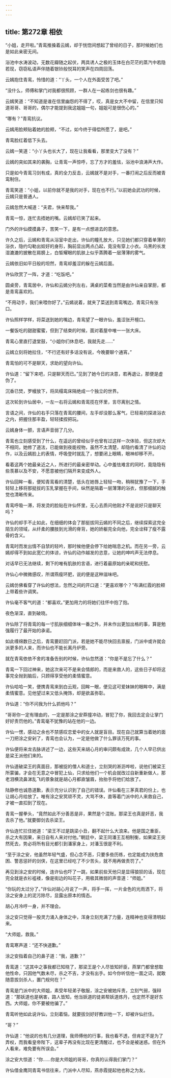 ```yaml
---
---
---
```

title: 第272章 相依
---





“小姐，走开啦。”青鸾推搡着云嫣，却于恍惚间想起了曾经的日子，那时候她们也是如此亲密无间。

浴池中水涛波动，无数花瓣随之起伏，两具诱人之极的玉体在白茫茫的蒸汽中若隐若现，窃窃私语声伴随着银铃般悦耳的笑声在四周回荡。

云嫣抱住青鸾，怜惜的道：“丫头，一个人在外面受苦了吧。”

“没什么，师傅和掌门对我都很照顾，一群人在一起练剑也很有趣。”

云嫣笑道：“不知道是谁在信里幽怨的不得了，哎，真是女大不中留，在信里只知道哥哥、哥哥的，偶尔才能提到我这姐姐一句，姐姐可是很伤心的。”

“哪有？”青鸾抗议。

云嫣用脸颊贴着她的脸颊，“不过，如今终于得偿所愿了，是吧。”

青鸾脸红着低下头去。

云嫣一笑道：“小丫头也长大了，现在让我看看，那里变大了没有？”

云嫣的突如其来的袭胸，让青鸾一声惊呼，忘了方才的羞怯，浴池中浪涛声大作。

只是如今青鸾习剑有成，真的全力反击，云嫣就不是对手，一番打闹之后反而被青鸾制住。

青鸾笑道：“小姐，以前你就不是我的对手，现在也不行。”以前她会武功的时候，云嫣只是普通人。

云嫣忽然大喊道：“夫君，快来帮我。”

青鸾一惊，连忙去捂她的嘴。云嫣却已笑了起来。

门外的许仙摸摸鼻子，苦笑一下，是有一点想进去的意思。

许久之后，云嫣和青鸾从浴室中走出，许仙的瞳孔放大，只见她们都只穿着单薄的浴衣，隐约勾勒出姣好的身形，胸前显出两点凸起，竟没有穿上小衣。乌黑的长发湿漉漉的披散在肩膀上，白皙耀眼的肌肤上似乎蒸腾着一层薄薄的雾气。

云嫣依旧如平日般的坦然，青鸾却羞涩的躲在云嫣后面。

许仙欣赏了一阵，才道：“吃饭吧。”

圆桌旁，青鸾居中，许仙和云嫣分列左右，满桌的菜肴当然是由许仙亲自掌厨，都是青鸾喜欢的。

“不用动手，我们来喂你好了。”云嫣说着，就夹了菜送到青鸾嘴边，青鸾只有张口。

许仙照样学样，将菜送到她的嘴边，青鸾望了一眼许仙，羞涩张开檀口。

一餐饭吃的甜甜蜜蜜，但到了结束的时候，面对着屋中唯一一张大床。

青鸾心里直打退堂鼓，“小姐你们休息吧，我就先走……”

云嫣立刻将她拉住，“不行还有好多话没有说，今晚要聊个通宵。”

青鸾怕的可不是聊天，求助的望向许仙。

许仙道：“留下来吧，只是聊天而已。”见到了她今日的决意，若再退让，那便是虚伪了。

沉香已焚，罗幔放下，将凤榻鸾床隔绝成一个独立的世界。

这次轮到许仙居中，一左一右将云嫣和青鸾揽在怀里，言尽离别之情。

言语之间，许仙的右手只落在青鸾的腰间，左手却没那么客气，已轻易的探进浴衣之内，把握住那丰盈，轻轻揉捏把玩。

云嫣身体一颤，言语声音弱了几分。

青鸾也立刻感受到了什么，在遥远的曾经似乎也曾有过这样一次体验，但这次却大不相同，她修了道法，已能做到夜能视物，虽然不太清楚，却隐约看清了许仙的动作，以及云嫣脸上的表情，呼吸登时就乱了，想要闭上眼睛，眼神却移不开。

看着这两个她最亲近之人，所进行的最亲密举动。心中羞怯难言的同时，竟隐隐有些羡慕以及不安，不愿意被他们隔开来变成外人。

许仙回眸一看，便知青鸾看的清楚，低头在她唇上轻轻一吻，稍稍犹豫了一下，手轻轻上移将那挺拔的玉乳掌握在手间，纵然是隔着一层薄薄的浴衣，但那细腻的触觉也清晰传来。

青鸾呼吸一滞，将发烫的脸贴在许仙怀里，无心去质问他刚才不是说好只是聊天吗？

许仙的却手不止如此，在细细的体会了那挺拔同云嫣的不同之后，继续探索这完全陌生的领域，从纤柔的腰肢到光滑的脊背，她的娇躯完全向他，完全诠释了瘦不露骨的含义。

青鸾时而发出情不自禁的轻吟，那时候他便会停下给她喘息之机。而在另一旁，云嫣却得不到如此宽仁的体谅，许仙的动作越发的恣意，让她的呻吟声无法停息。

对话早已无法继续，剩下的唯有肌肤的言语，进行着最原始的亲昵和抚慰。

许仙心中微微感叹，所谓燕瘦环肥，说的便是这种滋味吧。

云嫣仿佛看穿了许仙的想法，忽然之间的开口道：“更喜欢哪个？”布满红霞的脸颊上带着些许调笑。

许仙毫不客气的道：“都喜欢。”更加用力的将她们往怀中抱了抱。

夜色渐深，直到破晓。

许仙除了将青鸾的每一寸肌肤细细体味一番之外，并未作出更加出格的事，算是勉强履行了最开始的承诺。

如此缠绵数日之后，青鸾要赶回门派，若是她不能尽快回去禀报，门派中或许就会派更多的人来，而许仙也不能长离丹炉旁。

就在青鸾依依不舍的准备告别的时候，许仙忽然道：“你是不是忘了什么？”

青鸾一下回过神来，她这次来可不是来会情郎的，而是来救人的，这些日子却将这事完全抛到脑后，只顾得享受他的柔情蜜意。

许仙哈哈一笑，便携青鸾来到白云观，回眸一眼，便见这可爱妹妹的眼眸中，满是柔情蜜意。见他望过来又低头掩饰，却是欲盖弥彰。

许仙道：“你不问我为什么抓他吗？”

“哥哥你一定有理由的，一定是那涂之安莽撞冲动，冒犯了你，我回去定会让掌门好好责罚他的。”青鸾毫不犹豫的站在他的一边。

许仙一愣，感动之余也不禁感叹恋爱中的女人就是盲目。现在自己就算当着她的面一刀把涂之安剁了，青鸾也会认为，一定是他做了什么罪该万死的事。

许仙便将来龙去脉讲述了一边，这些天来胡心月的审问颇有成效，几个人早已供出是梁王派他们来的。

许仙道破梁王的真面目，那被捉的僧人和道士，立刻哭的淅沥哗啦，说他们被梁王所蒙骗，才会在无意之中冒犯上仙，只求给他们一个机会就改过自新重新做人，那老泪横流鼻涕乱飞的景象就是胡心月都直皱眉，抬抬手将他们给放了。

陆静修也诚恳道歉，表示充分认识到了自己的错误。许仙看在三茅真君的份上，也让胡心月给放了。唯有涂之安冥顽不灵，大骂不休，直等着门派中的人来救自己，才被一直扣到了现在。

青鸾一握拳头，“竟然如此不分善恶是非，果然是个混账。那梁王也真是奸恶，我去杀了他。”就要御剑去杀梁王。

许仙连忙拦住她道：“梁王不过是跳梁小丑，翻不起什么大浪来。他是国之重臣，杀之大有因果，来日自有人来对付他。”朝廷中，梁王同潘王互相制衡，如果梁王突然死去，势必将所有目光都引到潘家身上，对潘玉很是不利。

“至于涂之安，他虽然年轻气盛，但心念不恶，只要多些历练，也定能成为扶危救困、警恶惩奸的剑侠，在这里已经吃了不少苦头，就不用再做责罚了。”

再见到涂之安的时候，连许仙也吓了一跳，如果前些天他只是显得狼狈的话，现在完全就是衣衫褴褛，像是街边的叫花子，用极其微弱的声音道：“师姐。”

“你玩的太过分了。”许仙对胡心月说了一声，将手一挥，一片金色的光雨洒下，将涂之安身上的泥污除尽，显露出原本的情态。

胡心月冷哼一身，并不理会。

涂之安只觉得一股灵力涌入身体之中，浑身立刻充满了力量，连精神也变得清明起来。

“大师姐，救我。”

青鸾寒声道：“还不快道歉。”

涂之安指着自己的鼻子道：“我，道歉？”

青鸾道：“这其中之事我都已知晓了，那梁王是个人尽皆知奸臣，燕掌门都曾想取他性命，只因他气数未尽，杀之不吉，才没有出手。如今你听信他一面之词，就敢随意拔剑杀人，置门规何在？”

青鸾是门派中的大师姐，素受年轻弟子敬服，涂之安被她斥责，立刻气弱，强辩道：“那妖道也是祸害，路人皆知，他当妖道的徒弟帮妖道炼丹，也定然不是好东西。大师姐，你不要被他骗了。”

青鸾听他如此说许仙，立刻着恼，就要拔剑好好教训他一下，却被许仙拦住。

“哥？”

许仙道：“他说的也有几分道理，我师傅他的行事，我也看不透，但肯定不是为了弄权，而我看皇帝陛下，这辈子再没有比现在更清醒过，也不会是被迷惑。但在外人看来，难免要有所误会。”

涂之安大惊道：“你……你是大师姐的哥哥，你真的认得我们掌门？”

许仙借金鹰同青鸾书信往来，门派中人尽知，燕赤霞提起他也称之为友。